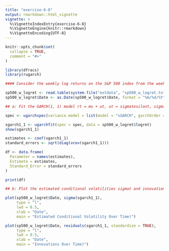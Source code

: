 ```yaml
---
title: "exercise-6-8"
output: rmarkdown::html_vignette
vignette: >
  %\VignetteIndexEntry{exercise-6-8}
  %\VignetteEngine{knitr::rmarkdown}
  %\VignetteEncoding{UTF-8}
---
```


```r
knitr::opts_chunk$set(
  collapse = TRUE,
  comment = "#>"
)
```

```r
library(dfracs)
library(rugarch)
```

```r
#### Consider the weekly log returns on the S&P 500 index from the week of January 3, 1950 to the week of June 18, 2007 in the file sp500 w_logret.txt.

sp500_w_logret <- read.table(system.file("extdata", "sp500_w_logret.txt", package = "dfracs"), header = TRUE)
sp500_w_logret$Date <- as.Date(sp500_w_logret$Date, format = "%m/%d/%Y")

## a: Fit the GARCH(1, 1) model rt = mu + ut, ut = sigmatesilont, sigma2t = omega + alphau2t−1 + betaσsigma2t−1 (6.38) to the series, where epsilont are i.i.d. standard normal random variables. Provide the standard errors of the parameter estimates.

spec <- ugarchspec(variance.model = list(model = "sGARCH", garchOrder = c(1,1)), mean.model = list(armaOrder = c(0,0), include.mean = TRUE), distribution.model = "norm")

sgarch1_1 <- ugarchfit(spec = spec, data = sp500_w_logret$logret)
show(sgarch1_1)

estimates <- coef(sgarch1_1)
standard_errors <- sqrt(diag(vcov(sgarch1_1)))

df <- data.frame(
  Parameter = names(estimates),
  Estimate = estimates,
  Standard_Error = standard_errors
)

print(df)

## b: Plot the estimated conditional volatilities sigmat and innovations epsilont over time. At what times do you find atypically large values of sigmat? Relate these times to the historical events during the sample period.

plot(sp500_w_logret$Date, sigma(sgarch1_1), 
     type = "l", 
     lwd = 0.5,
     xlab = "Date", 
     main = "Estimated Conditional Volatility Over Time)")

plot(sp500_w_logret$Date, residuals(sgarch1_1, standardize = TRUE), 
     type = "l",
     lwd = 0.5,
     xlab = "Date",
     main = "Innovations Over Time)")
```

